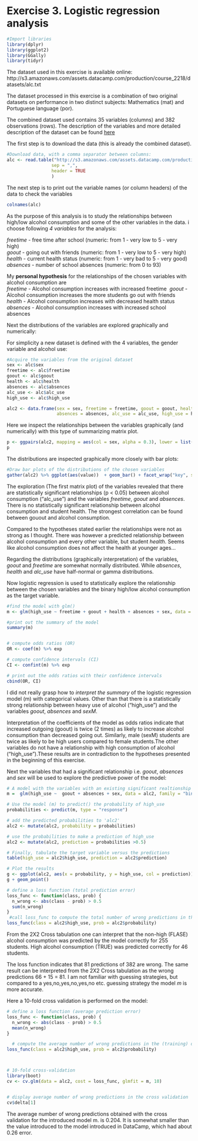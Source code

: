 
# Exercise 3. Logistic regression analysis



```r
#Import libraries
library(dplyr) 
library(ggplot2) 
library(GGally)
library(tidyr)
```

The dataset used in this exercise is available online: http://s3.amazonaws.com/assets.datacamp.com/production/course_2218/datasets/alc.txt

The dataset processed in this exercise is a combination of two original datasets on performance in two distinct subjects: Mathematics (mat) and Portuguese language (por). 

The combined dataset used contains 35 variables (columns) and 382 observations (rows). The description of the variables  and more detailed description of the dataset can be found [here](https://archive.ics.uci.edu/ml/datasets/Student+Performance) 


The first step is to download the data (this is already the combined dataset).
```r
#Download data, with a comma separator between columns:
alc <- read.table("http://s3.amazonaws.com/assets.datacamp.com/production/course_2218/datasets/alc.txt", 
                 sep = ",",
                 header = TRUE
                 )
```

The next step is to print out the variable names (or column headers) of the data to check the variables 
```r
colnames(alc)
```

As the purpose of this analysis is to study the relationships between high/low alcohol consumption and some of the other variables in the data. i choose following _4 variables_ for the analysis:\  


_freetime_ - free time after school (numeric: from 1 - very low to 5 - very high)\   
_goout_ - going out with friends (numeric: from 1 - very low to 5 - very high)\   
_health_ - current health status (numeric: from 1 - very bad to 5 - very good)\   
_absences_ - number of school absences (numeric: from 0 to 93)\   

My __personal hypothesis__ for the relationships of the chosen variables with alcohol consumption are\    
_freetime_ - Alcohol consumption increases with increased freetime\  
_goout_ - Alcohol consumption increases the more students go out with friends\    
_health_ - Alcohol consumption increases with decreased health status\    
_absences_ - Alcohol consumption increases with increased school absences\     

Next the distributions of the variables are explored graphically and numerically:\    

For simplicity a new dataset is defined with the 4 variables, the gender variable and alcohol use:
```r

#Acquire the variables from the original dataset 
sex <- alc$sex
freetime <- alc$freetime
goout <- alc$goout
health <- alc$health
absences <- alc$absences
alc_use <- alc$alc_use
high_use <- alc$high_use

alc2 <- data.frame(sex = sex, freetime = freetime, goout = goout, health = health,
                   absences = absences, alc_use = alc_use, high_use = high_use)

```


Here we inspect the relationships between the variables graphically (and numerically) with this type of summarizing matrix plot.
```r
p <- ggpairs(alc2, mapping = aes(col = sex, alpha = 0.3), lower = list(combo = wrap("facethist", bins = 20)))
p
```



The distributions are inspected graphically more closely with bar plots:
```r
#Draw bar plots of the distributions of the chosen variables 
gather(alc2) %>% ggplot(aes(value))  + geom_bar() + facet_wrap("key", scales = "free")
```

The exploration (The first matrix plot) of the variables revealed that there are statistically significant relationships (p < 0.05) between alcohol consumption ("alc_use") and the variables _freetime_, _goout_ and _absences_. There is no statistically significant relationship between alcohol consumption and student health. The strongest correlation can be found between gouout and alcohol consumption.\   

Compared to the hypotheses stated earlier the relationships were not as strong as I thought. There was however a predicted relationship between alcohol consumption and every other variable, but student _health_. Seems like alcohol consumption does not affect the health at younger ages...\   

Regarding the distributions (graphically interpretation) of the variables, _goout_ and _freetime_ are somewhat normally distributed. While _absences_, _health_ and _alc_use_ have half-normal or gamma distributions.  


Now logistic regression is used to statistically explore the relationship between the chosen variables and the binary high/low alcohol consumption as the target variable. 
```r
#find the model with glm()
m <- glm(high_use ~ freetime + goout + health + absences + sex, data = alc2, family = "binomial")

#print out the summary of the model 
summary(m)


# compute odds ratios (OR)
OR <- coef(m) %>% exp

# compute confidence intervals (CI)
CI <- confint(m) %>% exp

# print out the odds ratios with their confidence intervals
cbind(OR, CI)
```

I did not really grasp how to _interpret the summary_ of the logistic regression model (m) with categorical values. Other than that there is a statistically strong relationship between heavy use of alcohol ("high_use") and the variables _goout_, _absences_ and _sexM_.

Interpretation of the  coefficients of the model as odds ratios indicate that increased outgoing (goout) is twice (2 times) as likely to increase alcohol consumption than decreased going out. Similarly, male (sexM) students are twice as likely to be high users compared to female students.The other variables do not have a relationship with high consumption of alcohol ("high_use").These results are in contradiction to the hypotheses presented in the beginning of this exercise. 

Next the variables that had a significant relationship i.e. _goout_, _absences_ and _sex_ will be used to explore the predictive power of the model:
```r
# A model with the variables with an existing significant realtionship are used 
m =  glm(high_use ~  goout + absences + sex, data = alc2, family = "binomial")

# Use the model (m) to predict() the probability of high_use
probabilities <- predict(m, type = "response")

# add the predicted probabilities to 'alc2'
alc2 <- mutate(alc2, probability = probabilities)

# use the probabilities to make a prediction of high_use
alc2 <- mutate(alc2, prediction = probabilities >0.5)

# Finally, tabulate the target variable versus the predictions
table(high_use = alc2$high_use, prediction = alc2$prediction)

# Plot the results 
g <- ggplot(alc2, aes(x = probability, y = high_use, col = prediction))
g + geom_point()

# define a loss function (total prediction error)
loss_func <- function(class, prob) {
  n_wrong <- abs(class - prob) > 0.5
  sum(n_wrong)
}
 #call loss_func to compute the total number of wrong predictions in the (training) data
loss_func(class = alc2$high_use, prob = alc2$probability)

```

From the 2X2 Cross tabulation one can interpret that the non-high (FLASE) alcohol consumption was predicted by the model correctly for 255 students. High alcohol consumption (TRUE) was predicted correctly for 46 students.

The loss function indicates that 81 predictions of 382 are wrong. The same result can be interpreted from the 2X2 Cross tabulation as the wrong predictions 66 + 15 = 81. I am not familiar with guessing strategies, but compared to a yes,no,yes,no,yes,no etc. guessing strategy the model _m_ is more accurate.  


Here a 10-fold cross validation is performed on the model: 
```r
# define a loss function (average prediction error)
loss_func <- function(class, prob) {
  n_wrong <- abs(class - prob) > 0.5
  mean(n_wrong)
}

  # compute the average number of wrong predictions in the (training) data
loss_func(class = alc2$high_use, prob = alc2$probability)



# 10-fold cross-validation
library(boot)
cv <- cv.glm(data = alc2, cost = loss_func, glmfit = m, 10)


# display average number of wrong predictions in the cross validation
cv$delta[1]
```
The average number of wrong predictions obtained with the cross validation for the introduced model m. is 0.204. It is somewhat smaller than the value introduced to the model introduced in DataCamp, which had about 0.26 error.